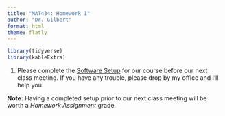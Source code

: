 ```yaml
---
title: "MAT434: Homework 1"
author: "Dr. Gilbert"
format: html 
theme: flatly
---
```


```r
library(tidyverse)
library(kableExtra)
```

1. Please complete the [Software Setup](https://agmath.github.io/ClassificationCourse/SoftwareSetup.html) for our course before our next class meeting. If you have any trouble, please drop by my office and I'll help you.

**Note:** Having a completed setup prior to our next class meeting will be worth a *Homework Assignment* grade.